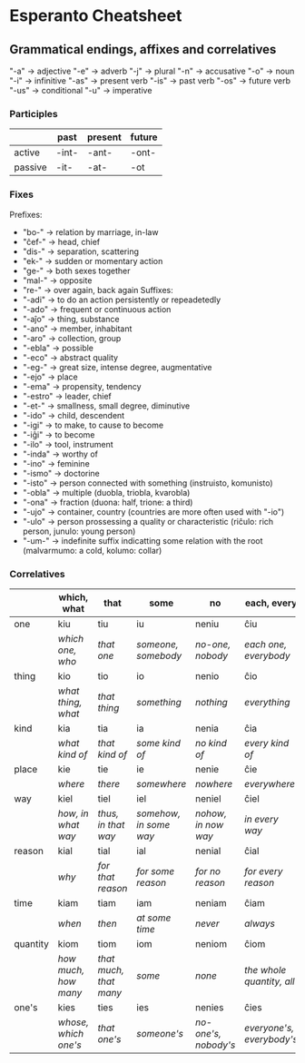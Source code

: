 # Esperanto Cheatsheet
## Grammatical endings, affixes and correlatives
"-a" -> adjective
"-e" -> adverb
"-j" -> plural
"-n" -> accusative
"-o" -> noun
"-i" -> infinitive
"-as" -> present verb
"-is" -> past verb
"-os" -> future verb
"-us" -> conditional
"-u" -> imperative

### Participles
|         | past  | present | future |
| ------- | ----- | ------- | ------ |
| active  | -int- | -ant-   | -ont-  |
| passive | -it-  | -at-    | -ot    |

### Fixes
Prefixes:
- "bo-" -> relation by marriage, in-law
- "ĉef-" -> head, chief
- "dis-" -> separation, scattering
- "ek-" -> sudden or momentary action
- "ge-" -> both sexes together
- "mal-" -> opposite
- "re-" -> over again, back again
Suffixes:
- "-adi" -> to do an action persistently or repeadetedly
- "-ado" -> frequent or continuous action
- "-aĵo" -> thing, substance
- "-ano" -> member, inhabitant
- "-aro" -> collection, group
- "-ebla" -> possible
- "-eco" -> abstract quality
- "-eg-" -> great size, intense degree, augmentative
- "-ejo" -> place
- "-ema" -> propensity, tendency
- "-estro" -> leader, chief
- "-et-" -> smallness, small degree, diminutive
- "-ido" -> child, descendent
- "-igi" -> to make, to cause to become
- "-iĝi" -> to become
- "-ilo" -> tool, instrument
- "-inda" -> worthy of
- "-ino" -> feminine
- "-ismo" -> doctorine
- "-isto" -> person connected with something (instruisto, komunisto)
- "-obla" -> multiple (duobla, triobla, kvarobla)
- "-ona" -> fraction (duona: half, trione: a third)
- "-ujo" -> container, country (countries are more often used with "-io")
- "-ulo" -> person prossessing a quality or characteristic (riĉulo: rich person, junulo: young person)
- "-um-" -> indefinite suffix indicatting some relation with the root (malvarmumo: a cold, kolumo: collar)

### Correlatives
|          | which, what          | that                   | some                   | no                   | each, every               |
| -------- | -------------------- | ---------------------- | ---------------------- | -------------------- | ------------------------- |
| one      | kiu                  | tiu                    | iu                     | neniu                | ĉiu                       |
|          | *which one, who*     | *that one*             | *someone, somebody*    | *no-one, nobody*     | *each one, everybody*     |
| thing    | kio                  | tio                    | io                     | nenio                | ĉio                       |
|          | *what thing, what*   | *that thing*           | *something*            | *nothing*            | *everything*              |
| kind     | kia                  | tia                    | ia                     | nenia                | ĉia                       |
|          | *what kind of*       | *that kind of*         | *some kind of*         | *no kind of*         | *every kind of*           |
| place    | kie                  | tie                    | ie                     | nenie                | ĉie                       |
|          | *where*              | *there*                | *somewhere*            | *nowhere*            | *everywhere*              |
| way      | kiel                 | tiel                   | iel                    | neniel               | ĉiel                      |
|          | *how, in what way*   | *thus, in that way*    | *somehow, in some way* | *nohow, in now way*  | *in every way*            |
| reason   | kial                 | tial                   | ial                    | nenial               | ĉial                      |
|          | *why*                | *for that reason*      | *for some reason*      | *for no reason*      | *for every reason*        |
| time     | kiam                 | tiam                   | iam                    | neniam               | ĉiam                      |
|          | *when*               | *then*                 | *at some time*         | *never*              | *always*                  |
| quantity | kiom                 | tiom                   | iom                    | neniom               | ĉiom                      |
|          | *how much, how many* | *that much, that many* | *some*                 | *none*               | *the whole quantity, all* |
| one's    | kies                 | ties                   | ies                    | nenies               | ĉies                      |
|          | *whose, which one's* | *that one's*           | *someone's*            | *no-one's, nobody's* | *everyone's, everybody's* |

